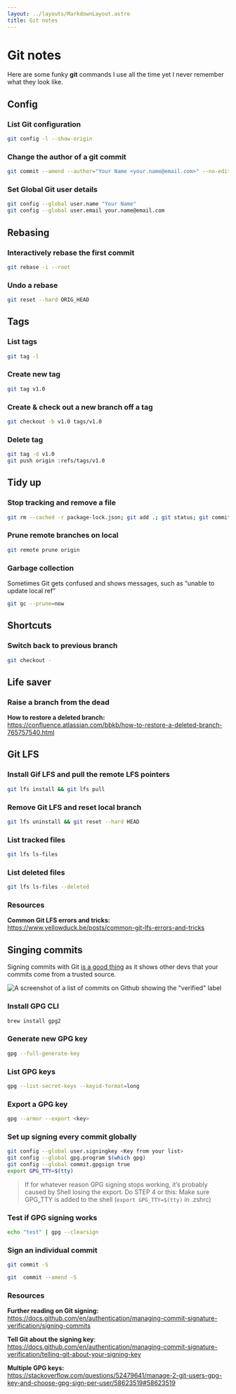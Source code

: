 ```yaml
---
layout: ../layouts/MarkdownLayout.astro
title: Git notes
---
```


# Git notes

Here are some funky **git** commands I use all the time yet I never remember what they look like.

## Config

### List Git configuration

```sh
git config -l --show-origin
```

### Change the author of a git commit

```sh
git commit --amend --author="Your Name <your.name@email.com>" --no-edit
```

### Set Global Git user details

```sh
git config --global user.name "Your Name"
git config --global user.email your.name@email.com
```

## Rebasing

### Interactively rebase the first commit

```sh
git rebase -i --root
```

### Undo a rebase

```sh
git reset --hard ORIG_HEAD
```

## Tags

### List tags

```sh
git tag -l
```

### Create new tag

```sh
git tag v1.0
```

### Create & check out a new branch off a tag

```sh
git checkout -b v1.0 tags/v1.0
```

### Delete tag

```sh
git tag -d v1.0
git push origin :refs/tags/v1.0
```

## Tidy up

### Stop tracking and remove a file

```sh
git rm --cached -r package-lock.json; git add .; git status; git commit -m "Ignore unwanted files"
```

### Prune remote branches on local

```sh
git remote prune origin
```

### Garbage collection

Sometimes Git gets confused and shows messages, such as “unable to update local ref”

```sh
git gc --prune=now
```

## Shortcuts

### Switch back to previous branch

```sh
git checkout -
```

## Life saver

### Raise a branch from the dead

**How to restore a deleted branch:** https://confluence.atlassian.com/bbkb/how-to-restore-a-deleted-branch-765757540.html

## Git LFS

### Install Gif LFS and pull the remote LFS pointers

```sh
git lfs install && git lfs pull
```

### Remove Git LFS and reset local branch

```sh
git lfs uninstall && git reset --hard HEAD
```

### List tracked files

```sh
git lfs ls-files
```

### List deleted files

```sh
git lfs ls-files --deleted
```

### Resources

**Common Git LFS errors and tricks:** https://www.yellowduck.be/posts/common-git-lfs-errors-and-tricks

## Singing commits

Signing commits with Git [is a good thing](https://docs.github.com/en/authentication/managing-commit-signature-verification/about-commit-signature-verification) as it shows other devs that your commits come from a trusted source.

![A screenshot of a list of commits on Github showing the "verified" label](../assets/img/reminders-and-notes/git_verified-commits.webp)

### Install GPG CLI

```sh
brew install gpg2
```

### Generate new GPG key

```sh
gpg --full-generate-key
```

### List GPG keys

```sh
gpg --list-secret-keys --keyid-format=long
```

### Export a GPG key

```sh
gpg --armor --export <key>
```

### Set up signing every commit globally

```sh
git config --global user.signingkey <Key from your list>
git config --global gpg.program $(which gpg)
git config --global commit.gpgsign true
export GPG_TTY=$(tty)
```

> If for whatever reason GPG signing stops working, it’s probably caused by Shell losing the export. Do STEP 4 or this: Make sure GPG_TTY is added to the shell (`export GPG_TTY=$(tty)` in .zshrc)

### Test if GPG signing works

```sh
echo "test" | gpg --clearsign
```

### Sign an individual commit

```sh
git commit -S
```

```sh
git  commit --amend -S
```

### Resources

**Further reading on Git signing:** https://docs.github.com/en/authentication/managing-commit-signature-verification/signing-commits

**Tell Git about the signing key**: https://docs.github.com/en/authentication/managing-commit-signature-verification/telling-git-about-your-signing-key

**Multiple GPG keys:** https://stackoverflow.com/questions/52479641/manage-2-git-users-gpg-key-and-choose-gpg-sign-per-user/58623519#58623519
